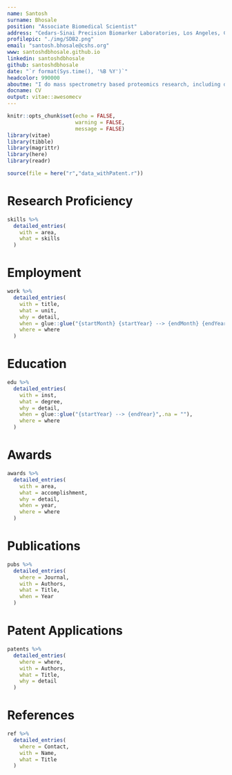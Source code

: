---
name: Santosh
surname: Bhosale
position: "Associate Biomedical Scientist"
address: "Cedars-Sinai Precision Biomarker Laboratories, Los Angeles, CA, USA"
profilepic: "./img/SDB2.png"
email: "santosh.bhosale@cshs.org"
www: santoshdbhosale.github.io
linkedin: santoshdbhosale
github: santoshdbhosale
date: "`r format(Sys.time(), '%B %Y')`"
headcolor: 990000
aboutme: "I do mass spectrometry based proteomics research, including discovery and validation of protein biomarkers in clinical samples. Collaborations with clinicians, mass spectrometry experts and bioinformaticians."
docname: CV
output: vitae::awesomecv
---

```{r setup, include=FALSE}
knitr::opts_chunk$set(echo = FALSE,
                      warning = FALSE,
                      message = FALSE)
library(vitae)
library(tibble)
library(magrittr)
library(here)
library(readr)

source(file = here("r","data_withPatent.r"))

```

# Research Proficiency

```{r SKILLS}

skills %>%
  detailed_entries(
    with = area,
    what = skills
  )

```

# Employment {data-icon=laptop}

```{r EMPLOYMENT}

work %>%
  detailed_entries(
    with = title,
    what = unit,
    why = detail,
    when = glue::glue("{startMonth} {startYear} --> {endMonth} {endYear}",.na = ""),
    where = where
  )

```


# Education {data-icon=graduation-cap data-concise=true}

```{r EDUCATION}

edu %>%
  detailed_entries(
    with = inst,
    what = degree,
    why = detail,
    when = glue::glue("{startYear} --> {endYear}",.na = ""),
    where = where
  )

```

# Awards

```{r AWARDS}

awards %>%
  detailed_entries(
    with = area,
    what = accomplishment,
    why = detail,
    when = year,
    where = where
  )

```

# Publications {data-icon=document}

```{r PUBLICATIONS}
pubs %>% 
  detailed_entries(
    where = Journal,
    with = Authors, 
    what = Title,
    when = Year
  )
```

# Patent Applications {data-icon=fa-lightbulb}
```{r PATENT}
patents %>% 
  detailed_entries(
    where = where,
    with = Authors, 
    what = Title,
    why = detail
  )
```

\newpage

# References {data-icon=fa-files}

```{r REFERENCES}
ref %>% 
  detailed_entries(
    where = Contact,
    with = Name, 
    what = Title
  )
```

